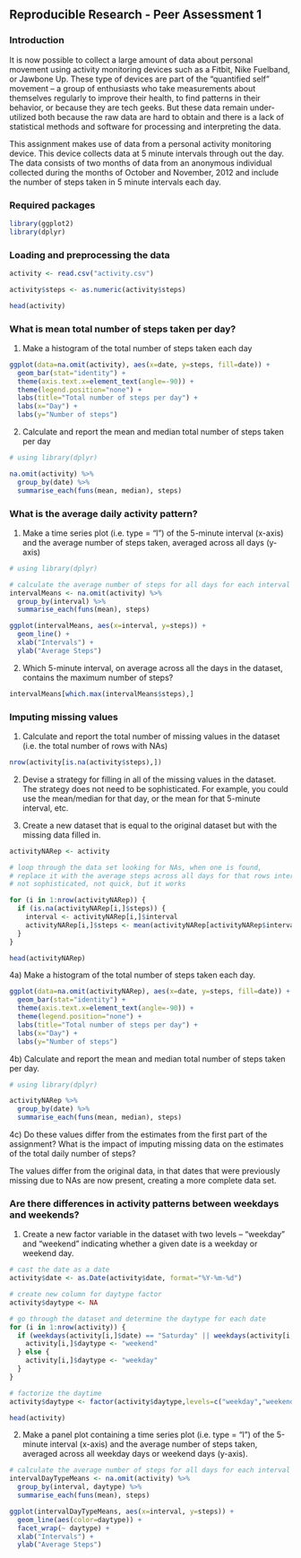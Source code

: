 ## Reproducible Research - Peer Assessment 1

### Introduction

It is now possible to collect a large amount of data about personal movement using activity monitoring devices such as a Fitbit, Nike Fuelband, or Jawbone Up. These type of devices are part of the “quantified self” movement – a group of enthusiasts who take measurements about themselves regularly to improve their health, to find patterns in their behavior, or because they are tech geeks. But these data remain under-utilized both because the raw data are hard to obtain and there is a lack of statistical methods and software for processing and interpreting the data.

This assignment makes use of data from a personal activity monitoring device. This device collects data at 5 minute intervals through out the day. The data consists of two months of data from an anonymous individual collected during the months of October and November, 2012 and include the number of steps taken in 5 minute intervals each day.

### Required packages

```r

library(ggplot2)
library(dplyr)

```

### Loading and preprocessing the data

```r

activity <- read.csv("activity.csv")

activity$steps <- as.numeric(activity$steps)

head(activity)

```

### What is mean total number of steps taken per day?

1) Make a histogram of the total number of steps taken each day

```r

ggplot(data=na.omit(activity), aes(x=date, y=steps, fill=date)) +
  geom_bar(stat="identity") +
  theme(axis.text.x=element_text(angle=-90)) +
  theme(legend.position="none") +
  labs(title="Total number of steps per day") +
  labs(x="Day") +
  labs(y="Number of steps")

```

2) Calculate and report the mean and median total number of steps taken per day

```r

# using library(dplyr)

na.omit(activity) %>%
  group_by(date) %>%
  summarise_each(funs(mean, median), steps)

```

### What is the average daily activity pattern?

1) Make a time series plot (i.e. type = "l") of the 5-minute interval (x-axis) and the average number of steps taken, averaged across all days (y-axis)

```r

# using library(dplyr)

# calculate the average number of steps for all days for each interval
intervalMeans <- na.omit(activity) %>%
  group_by(interval) %>%
  summarise_each(funs(mean), steps)

ggplot(intervalMeans, aes(x=interval, y=steps)) + 
  geom_line() +
  xlab("Intervals") + 
  ylab("Average Steps")

```

2) Which 5-minute interval, on average across all the days in the dataset, contains the maximum number of steps?

```r

intervalMeans[which.max(intervalMeans$steps),]

```

### Imputing missing values

1) Calculate and report the total number of missing values in the dataset (i.e. the total number of rows with NAs)

```r

nrow(activity[is.na(activity$steps),])

```

2) Devise a strategy for filling in all of the missing values in the dataset. The strategy does not need to be sophisticated. For example, you could use the mean/median for that day, or the mean for that 5-minute interval, etc.

3) Create a new dataset that is equal to the original dataset but with the missing data filled in.


```r

activityNARep <- activity

# loop through the data set looking for NAs, when one is found,
# replace it with the average steps across all days for that rows interval
# not sophisticated, not quick, but it works

for (i in 1:nrow(activityNARep)) {
  if (is.na(activityNARep[i,]$steps)) {
    interval <- activityNARep[i,]$interval
    activityNARep[i,]$steps <- mean(activityNARep[activityNARep$interval==interval, ]$steps, na.rm=TRUE)
  }
}

head(activityNARep)

```

4a) Make a histogram of the total number of steps taken each day.

```r

ggplot(data=na.omit(activityNARep), aes(x=date, y=steps, fill=date)) +
  geom_bar(stat="identity") +
  theme(axis.text.x=element_text(angle=-90)) +
  theme(legend.position="none") +
  labs(title="Total number of steps per day") +
  labs(x="Day") +
  labs(y="Number of steps")

```

4b) Calculate and report the mean and median total number of steps taken per day.

```r

# using library(dplyr)

activityNARep %>%
  group_by(date) %>%
  summarise_each(funs(mean, median), steps)

```

4c) Do these values differ from the estimates from the first part of the assignment? What is the impact of imputing missing data on the estimates of the total daily number of steps?

The values differ from the original data, in that dates that were previously missing due to NAs are now present, creating a more complete data set.

### Are there differences in activity patterns between weekdays and weekends?

1) Create a new factor variable in the dataset with two levels – “weekday” and “weekend” indicating whether a given date is a weekday or weekend day.

```r

# cast the date as a date
activity$date <- as.Date(activity$date, format="%Y-%m-%d")

# create new column for daytype factor
activity$daytype <- NA

# go through the dataset and determine the daytype for each date
for (i in 1:nrow(activity)) {
  if (weekdays(activity[i,]$date) == "Saturday" || weekdays(activity[i,]$date) == "Sunday") {
    activity[i,]$daytype <- "weekend"
  } else {
    activity[i,]$daytype <- "weekday"
  }
}

# factorize the daytime
activity$daytype <- factor(activity$daytype,levels=c("weekday","weekend"))

head(activity)

```

2) Make a panel plot containing a time series plot (i.e. type = "l") of the 5-minute interval (x-axis) and the average number of steps taken, averaged across all weekday days or weekend days (y-axis).

```r

# calculate the average number of steps for all days for each interval
intervalDayTypeMeans <- na.omit(activity) %>%
  group_by(interval, daytype) %>%
  summarise_each(funs(mean), steps)

ggplot(intervalDayTypeMeans, aes(x=interval, y=steps)) + 
  geom_line(aes(color=daytype)) +
  facet_wrap(~ daytype) +
  xlab("Intervals") + 
  ylab("Average Steps")

```
